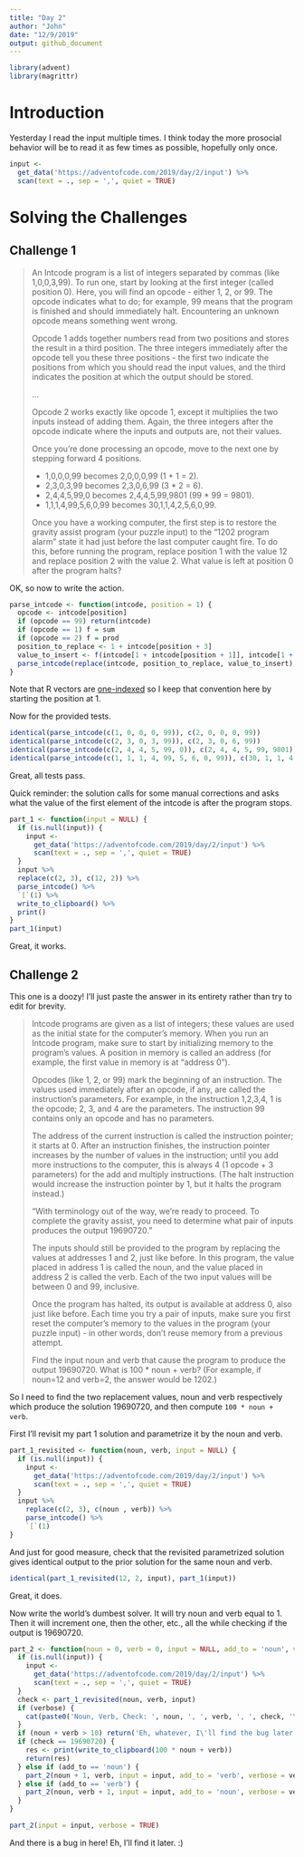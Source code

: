 ```yaml
---
title: "Day 2"
author: "John"
date: "12/9/2019"
output: github_document
---
```


```r
library(advent)
library(magrittr)
```

# Introduction

Yesterday I read the input multiple times. I think today the more prosocial behavior will be to read it as few times as possible, hopefully only once.

```r
input <- 
  get_data('https://adventofcode.com/2019/day/2/input') %>% 
  scan(text = ., sep = ',', quiet = TRUE)
```


# Solving the Challenges

## Challenge 1

> An Intcode program is a list of integers separated by commas (like 1,0,0,3,99). To run one, start by looking at the first integer (called position 0). Here, you will find an opcode - either 1, 2, or 99. The opcode indicates what to do; for example, 99 means that the program is finished and should immediately halt. Encountering an unknown opcode means something went wrong.
> 
> Opcode 1 adds together numbers read from two positions and stores the result in a third position. The three integers immediately after the opcode tell you these three positions - the first two indicate the positions from which you should read the input values, and the third indicates the position at which the output should be stored.
> 
> ...
> 
> Opcode 2 works exactly like opcode 1, except it multiplies the two inputs instead of adding them. Again, the three integers after the opcode indicate where the inputs and outputs are, not their values.
> 
> Once you're done processing an opcode, move to the next one by stepping forward 4 positions.
>
>   * 1,0,0,0,99 becomes 2,0,0,0,99 (1 + 1 = 2).
>   * 2,3,0,3,99 becomes 2,3,0,6,99 (3 * 2 = 6).
>   * 2,4,4,5,99,0 becomes 2,4,4,5,99,9801 (99 * 99 = 9801).
>   * 1,1,1,4,99,5,6,0,99 becomes 30,1,1,4,2,5,6,0,99.
> 
> Once you have a working computer, the first step is to restore the gravity assist program (your puzzle input) to the "1202 program alarm" state it had just before the last computer caught fire. To do this, before running the program, replace position 1 with the value 12 and replace position 2 with the value 2. What value is left at position 0 after the program halts?

OK, so now to write the action.

```r
parse_intcode <- function(intcode, position = 1) {
  opcode <- intcode[position]
  if (opcode == 99) return(intcode)
  if (opcode == 1) f = sum
  if (opcode == 2) f = prod
  position_to_replace <- 1 + intcode[position + 3]
  value_to_insert <- f(intcode[1 + intcode[position + 1]], intcode[1 + intcode[position + 2]])
  parse_intcode(replace(intcode, position_to_replace, value_to_insert), position + 4)
}
```

Note that R vectors are [one-indexed](https://stackoverflow.com/questions/3135325/why-do-vector-indices-in-r-start-with-1-instead-of-0) so I keep that convention here by starting the position at 1.

Now for the provided tests.

```r
identical(parse_intcode(c(1, 0, 0, 0, 99)), c(2, 0, 0, 0, 99))
identical(parse_intcode(c(2, 3, 0, 3, 99)), c(2, 3, 0, 6, 99))
identical(parse_intcode(c(2, 4, 4, 5, 99, 0)), c(2, 4, 4, 5, 99, 9801))
identical(parse_intcode(c(1, 1, 1, 4, 99, 5, 6, 0, 99)), c(30, 1, 1, 4, 2, 5, 6, 0, 99))
```

Great, all tests pass.

Quick reminder: the solution calls for some manual corrections and asks what the value of the first element of the intcode is after the program stops.

```r
part_1 <- function(input = NULL) {
  if (is.null(input)) {
    input <- 
      get_data('https://adventofcode.com/2019/day/2/input') %>% 
      scan(text = ., sep = ',', quiet = TRUE)
  }
  input %>% 
  replace(c(2, 3), c(12, 2)) %>% 
  parse_intcode() %>% 
  `[`(1) %>% 
  write_to_clipboard() %>% 
  print()
}
part_1(input)
```

Great, it works.

## Challenge 2

This one is a doozy! I'll just paste the answer in its entirety rather than try to edit for brevity.

> Intcode programs are given as a list of integers; these values are used as the initial state for the computer's memory. When you run an Intcode program, make sure to start by initializing memory to the program's values. A position in memory is called an address (for example, the first value in memory is at "address 0").
> 
> Opcodes (like 1, 2, or 99) mark the beginning of an instruction. The values used immediately after an opcode, if any, are called the instruction's parameters. For example, in the instruction 1,2,3,4, 1 is the opcode; 2, 3, and 4 are the parameters. The instruction 99 contains only an opcode and has no parameters.
> 
> The address of the current instruction is called the instruction pointer; it starts at 0. After an instruction finishes, the instruction pointer increases by the number of values in the instruction; until you add more instructions to the computer, this is always 4 (1 opcode + 3 parameters) for the add and multiply instructions. (The halt instruction would increase the instruction pointer by 1, but it halts the program instead.)
> 
> "With terminology out of the way, we're ready to proceed. To complete the gravity assist, you need to determine what pair of inputs produces the output 19690720."
> 
> The inputs should still be provided to the program by replacing the values at addresses 1 and 2, just like before. In this program, the value placed in address 1 is called the noun, and the value placed in address 2 is called the verb. Each of the two input values will be between 0 and 99, inclusive.
> 
> Once the program has halted, its output is available at address 0, also just like before. Each time you try a pair of inputs, make sure you first reset the computer's memory to the values in the program (your puzzle input) - in other words, don't reuse memory from a previous attempt.
> 
> Find the input noun and verb that cause the program to produce the output 19690720. What is 100 * noun + verb? (For example, if noun=12 and verb=2, the answer would be 1202.)

So I need to find the two replacement values, noun and verb respectively which produce the solution 19690720, and then compute `100 * noun + verb`.

First I'll revisit my part 1 solution and parametrize it by the noun and verb.

```r
part_1_revisited <- function(noun, verb, input = NULL) {
  if (is.null(input)) {
    input <- 
      get_data('https://adventofcode.com/2019/day/2/input') %>% 
      scan(text = ., sep = ',', quiet = TRUE)
  }
  input %>% 
    replace(c(2, 3), c(noun , verb)) %>% 
    parse_intcode() %>% 
    `[`(1)
}
```

And just for good measure, check that the revisited parametrized solution gives identical output to the prior solution for the same noun and verb.

```r
identical(part_1_revisited(12, 2, input), part_1(input))
```

Great, it does.

Now write the world's dumbest solver. It will try noun and verb equal to 1. Then it will increment one, then the other, etc., all the while checking if the output is 19690720.

```r
part_2 <- function(noun = 0, verb = 0, input = NULL, add_to = 'noun', verbose = TRUE) {
  if (is.null(input)) {
    input <- 
      get_data('https://adventofcode.com/2019/day/2/input') %>% 
      scan(text = ., sep = ',', quiet = TRUE)
  }
  check <- part_1_revisited(noun, verb, input)
  if (verbose) {
    cat(paste0('Noun, Verb, Check: ', noun, ', ', verb, ', ', check, '\n'))
  }
  if (noun + verb > 10) return('Eh, whatever, I\'ll find the bug later!')
  if (check == 19690720) {
    res <- print(write_to_clipboard(100 * noun + verb))
    return(res)
  } else if (add_to == 'noun') {
    part_2(noun + 1, verb, input = input, add_to = 'verb', verbose = verbose)
  } else if (add_to == 'verb') {
    part_2(noun, verb + 1, input = input, add_to = 'noun', verbose = verbose)
  }
}
```

```r
part_2(input = input, verbose = TRUE)
```

And there is a bug in here! Eh, I'll find it later. :)
